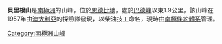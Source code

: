{{Unreferenced|time=2020-11-13T14:15:04+00:00}}
'''貝里根山'''是[[南極洲|南極洲]]的山峰，位於[[恩德比地|恩德比地]]，處於[[巴德峰|巴德峰]]以東1.9公里，該山峰在1957年由[[澳大利亞|澳大利亞]]的探險隊發現，以柴油技工命名，現時由[[南極條約體系|南極條約體系]]管理。

{{coord|66|40|S|52|43|E|display=title}}

{{Antarctica-geo-stub}}
[[Category:南極洲山峰|Category:南極洲山峰]]